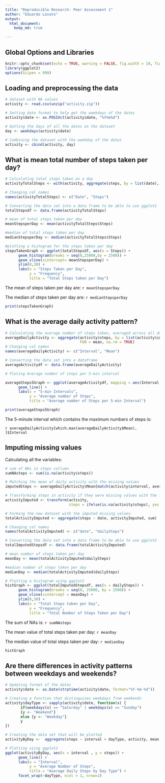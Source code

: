 ```yaml
---
title: "Reproducible Research: Peer Assessment 1"
author: "Eduardo Lovato"
output: 
  html_document:
    keep_md: true

---
```


## Global Options and Libraries
```r
knitr::opts_chunk$set(echo = TRUE, warning = FALSE, fig.width = 10, fig.height = 5, fig.keep = 'all' ,fig.path = 'figures\ ', dev = 'png')
library(ggplot2)
options(Scipen = 999)
```

## Loading and preprocessing the data
```r
# dataset with NA values
activity <- read.csv(unzip("activity.zip"))

# Setting date format to help get the weekdays of the dates
activity$date <- as.POSIXct(activity$date, "%Y%m%d")

# Getting the days of all the dates on the dataset
day <- weekdays(activity$date)

# Combining the dataset with the weekday of the dates
activity <- cbind(activity, day)
```


## What is mean total number of steps taken per day?

```r
# Calculating total steps taken on a day
activityTotalSteps <- with(activity, aggregate(steps, by = list(date), sum, na.rm = TRUE))

# Changing col names
names(activityTotalSteps) <- c("Date", "Steps")

# Converting the data set into a data frame to be able to use ggplot2
totalStepsdf <- data.frame(activityTotalSteps)

# mean of total steps taken per day
meanStepsperDay <- mean(activityTotalSteps$Steps)

#median of total steps taken per day
medianStepsperDay <- median(activityTotalSteps$Steps)

#plotting a histogram for the steps taken per day
stepsTakenGraph <- ggplot(totalStepsdf, aes(x = Steps)) +
      geom_histogram(breaks = seq(0,25000,by = 2500)) +
      geom_vline(xintercept= meanStepsperDay) + 
      ylim(0,30) +
      labs(x = "Steps Taken per Day", 
           y = "Frequency", 
           title = "Total Steps taken per Day") 
```

The mean of steps taken per day are: `r meanStepsperDay`

The median of steps taken per day are: `r medianStepsperDay`

```r
print(stepsTakenGraph)
```


## What is the average daily activity pattern?
```r
# Calculating the average number of steps taken, averaged across all days by 5-min intervals.
averageDailyActivity <- aggregate(activity$steps, by = list(activity$interval), 
                                  FUN = mean, na.rm = TRUE)
# Changing col names
names(averageDailyActivity) <- c("Interval", "Mean")

# Converting the data set into a dataframe
averageActivitydf <- data.frame(averageDailyActivity)

# Ploting Average number of steps per 5-min interval

averageSteps5Graph <- ggplot(averageActivitydf, mapping = aes(Interval, Mean)) + 
      geom_line() + 
      labs(x = "5-min Intervals",
           y = "Average number of Steps",
           title = "Average number of Steps per 5-min Interval")

print(averageSteps5Graph)

```

The 5-minute interval which contains the maximum numbers of steps is: 

`r averageDailyActivity[which.max(averageDailyActivity$Mean), ]$Interval`  


## Imputing missing values

Calculating all the variables: 

```r
# sum of NAs in steps collumn 
sumNAsteps <- sum(is.na(activity$steps))

# Matching the mean of daily activity with the missing values
imputedSteps <- averageDailyActivity$Mean[match(activity$interval, averageDailyActivity$Interval)]

# Transforming steps in activity if they were missing values with the filled values from above.
activityImputed <- transform(activity, 
                             steps = ifelse(is.na(activity$steps), yes = imputedSteps, no = activity$steps))

# Forming the new dataset with the imputed missing values.
totalActivityImputed <- aggregate(steps ~ date, activityImputed, sum)

# Changing col names
names(totalActivityImputed) <- c("date", "dailySteps")

# Converting the data set into a data frame to be able to use ggplot2
totalImputedStepsdf <- data.frame(totalActivityImputed)

# mean number of steps taken per day
meanDay <- mean(totalActivityImputed$dailySteps)

#median number of steps taken per day
medianDay <- median(totalActivityImputed$dailySteps)

# Plotting a histogram using ggplot2
histGraph <- ggplot(totalImputedStepsdf, aes(x = dailySteps)) + 
      geom_histogram(breaks = seq(0, 25000, by = 2500)) + 
      geom_vline(xintercept = meanDay) + 
      ylim(0,30) +
      labs(x = "Total Steps taken per Day",
           y = "Frequency",
           title = "Total Number of Steps Taken per Day")

```

The sum of NAs is: `r sumNAsteps`

The mean value of total steps taken per day: `r meanDay`

The median value of total steps taken per day: `r medianDay`

```r
histGraph
```

## Are there differences in activity patterns between weekdays and weekends?

```r
# Updating format of the dates
activity$date <- as.Date(strptime(activity$date, format="%Y-%m-%d"))

# Creating a function that distinguises weekdays from weekends
activity$dayType <- sapply(activity$date, function(x) {
       if(weekdays(x) == "Saturday" | weekdays(x) == "Sunday")
       {y <- "Weekend"}
       else {y <- "Weekday"}
       y
})

# Creating the data set that will be plotted
activityByDay <-  aggregate(steps ~ interval + dayType, activity, mean, na.rm = TRUE)

# Plotting using ggplot2
ggplot(activityByDay, aes(x = interval , y = steps)) + 
      geom_line() + 
      labs(x = "Interval", 
           y = "Average Number of Steps",
           title = "Average Daily Steps by Day Type") + 
      facet_wrap(~dayType, ncol = 1, nrow=2)

  

```